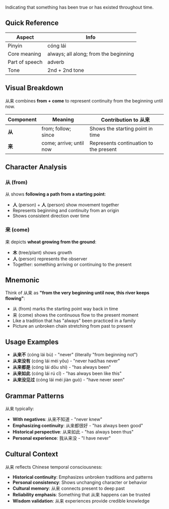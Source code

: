 Indicating that something has been true or has existed throughout time.

## Quick Reference

| Aspect         | Info                                  |
| -------------- | ------------------------------------- |
| Pinyin         | cóng lái                              |
| Core meaning   | always; all along; from the beginning |
| Part of speech | adverb                                |
| Tone           | 2nd + 2nd tone                        |

## Visual Breakdown

从来 combines **from + come** to represent continuity from the beginning until now.

| Component | Meaning                 | Contribution to 从来                   |
| --------- | ----------------------- | -------------------------------------- |
| **从**    | from; follow; since     | Shows the starting point in time       |
| **来**    | come; arrive; until now | Represents continuation to the present |

## Character Analysis

### 从 (from)

从 shows **following a path from a starting point**:

- **人** (person) + **人** (person) show movement together
- Represents beginning and continuity from an origin
- Shows consistent direction over time

### 来 (come)

来 depicts **wheat growing from the ground**:

- **木** (tree/plant) shows growth
- **人** (person) represents the observer
- Together: something arriving or continuing to the present

## Mnemonic

Think of 从来 as **"from the very beginning until now, this river keeps flowing"**:

- 从 (from) marks the starting point way back in time
- 来 (come) shows the continuous flow to the present moment
- Like a tradition that has "always" been practiced in a family
- Picture an unbroken chain stretching from past to present

## Usage Examples

- **从来不** (cóng lái bù) - "never" (literally "from beginning not")
- **从来没有** (cóng lái méi yǒu) - "never had/has never"
- **从来都是** (cóng lái dōu shì) - "has always been"
- **从来如此** (cóng lái rú cǐ) - "has always been like this"
- **从来没见过** (cóng lái méi jiàn guò) - "have never seen"

## Grammar Patterns

从来 typically:

- **With negatives**: 从来不知道 - "never knew"
- **Emphasizing continuity**: 从来都很好 - "has always been good"
- **Historical perspective**: 从来如此 - "has always been thus"
- **Personal experience**: 我从来没 - "I have never"

## Cultural Context

从来 reflects Chinese temporal consciousness:

- **Historical continuity**: Emphasizes unbroken traditions and patterns
- **Personal consistency**: Shows unchanging character or behavior
- **Cultural memory**: 从来 connects present to deep past
- **Reliability emphasis**: Something that 从来 happens can be trusted
- **Wisdom validation**: 从来 experiences provide credible knowledge
